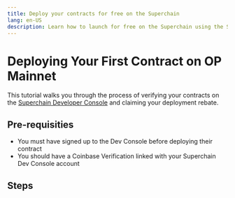 ```yaml
---
title: Deploy your contracts for free on the Superchain
lang: en-US
description: Learn how to launch for free on the Superchain using the Superchain Developer Console
---
```



# Deploying Your First Contract on OP Mainnet

This tutorial walks you through the process of verifying your contracts on the [Superchain Developer Console](https://console.optimism.io) and claiming your deployment rebate.

## Pre-requisities

*   You must have signed up to the Dev Console before deploying their contract
*   You should have a Coinbase Verification linked with your Superchain Dev Console account

## Steps
